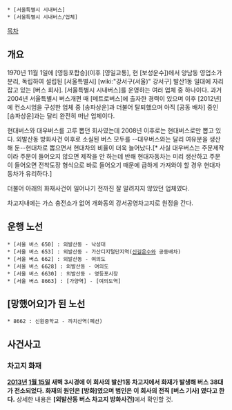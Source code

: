  * [서울특별시 시내버스]
 * [서울특별시 시내버스/업체]

[[목차]]
== 개요 ==
1970년 11월 1일에 [영등포합승](이후 [영일교통], 현 [보성운수])에서 양남동 영업소가 분리, 독립하여 설립된 [서울특별시] [wiki:"강서구(서울)" 강서구] 발산1동 일대에 자리잡고 있는 [버스 회사]. [서울특별시 시내버스]를 운영하는 여러 업체 중 하나이다. 과거 2004년 서울특별시 버스개편 때 [메트로버스]에 출자한 경력이 있으며 이후 [2012년]에 컨소시엄을 구성한 업체 중 [송파상운]과 더불어 탈퇴했으며 아직 [공동 배차] 중인 [송파상운]과는 달리 완전히 떠난 업체이다.

현대버스와 대우버스를 고루 뽑던 회사였는데 2008년 이후로는 현대버스로만 뽑고 있다. 외발산동 방화사건 이후로 소실된 버스 모두를 --대우버스와는 달리 여유분을 생산해 둔--현대차로 뽑으면서 현대차의 비율이 더욱 늘어났다.[* 사실 대우버스는 주문제작이라 주문이 들어오지 않으면 제작을 안 하는데 반해 현대자동차는 미리 생산하고 주문이 들어오면 전착도장 형식으로 바로 들어오기 때문에 급하게 가져와야 할 경우 현대자동차가 유리하다.]

더불어 아래의 화재사건이 일어나기 전까진 잘 알려지지 않았던 업체였다.

차고지내에는 가스 충전소가 없어 개화동의 강서공영차고지로 원정을 간다.

== 운행 노선 ==
 * [서울 버스 650] : 외발산동 - 낙성대
 * [서울 버스 653] : 외발산동 - 가산디지털단지역([[신길운수]]와 공동배차)
 * [서울 버스 662] : 외발산동 - 여의도
 * [서울 버스 6628] : 외발산동 - 여의도
 * [서울 버스 6630] : 외발산동 - 영등포시장
 * [서울 버스 8663] : [가양역] - [여의도역]

== [망했어요]가 된 노선 ==
 * 8662 : 신원중학교 - 까치산역(폐선)

== 사건사고 ==
=== 차고지 화재 ===
'''[[2013년]] [[1월 15일]] 새벽 3시경에 이 회사의 발산1동 차고지에서 화재가 발생해 버스 38대가 전소되었다. 화재의 원인은 [방화]였으며 범인은 이 회사의 전직 [버스 기사] 였다고 한다.''' 상세한 내용은 '''[외발산동 버스 차고지 방화사건]'''에서 확인할 것.
